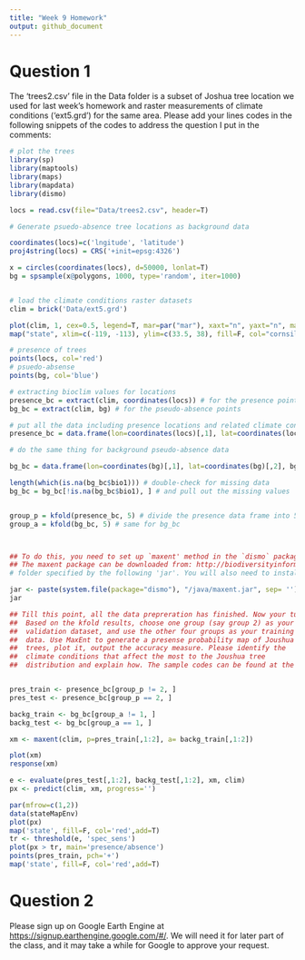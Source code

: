 ```yaml
---
title: "Week 9 Homework"
output: github_document
---
```


# Question 1
The 'trees2.csv' file in the Data folder is a subset of Joshua tree location we
used for last week's homework and raster measurements of climate conditions
('ext5.grd') for the same area.  Please add your lines codes in the following
snippets of the codes to address the question I put in the comments:


```r
# plot the trees 
library(sp)
library(maptools)
library(maps)
library(mapdata)
library(dismo)

locs = read.csv(file="Data/trees2.csv", header=T)

# Generate psuedo-absence tree locations as background data

coordinates(locs)=c('lngitude', 'latitude')
proj4string(locs) = CRS('+init=epsg:4326')

x = circles(coordinates(locs), d=50000, lonlat=T)
bg = spsample(x@polygons, 1000, type='random', iter=1000)


# load the climate conditions raster datasets
clim = brick('Data/ext5.grd')

plot(clim, 1, cex=0.5, legend=T, mar=par("mar"), xaxt="n", yaxt="n", main="Annual mean temperature") 
map("state", xlim=c(-119, -113), ylim=c(33.5, 38), fill=F, col="cornsilk", add=T)

# presence of trees
points(locs, col='red')
# psuedo-absense
points(bg, col='blue')

# extracting bioclim values for locations
presence_bc = extract(clim, coordinates(locs)) # for the presence points
bg_bc = extract(clim, bg) # for the pseudo-absence points

# put all the data including presence locations and related climate conditions into a data frame
presence_bc = data.frame(lon=coordinates(locs)[,1], lat=coordinates(locs)[,2], presence_bc)

# do the same thing for background pseudo-absence data

bg_bc = data.frame(lon=coordinates(bg)[,1], lat=coordinates(bg)[,2], bg_bc)

length(which(is.na(bg_bc$bio1))) # double-check for missing data
bg_bc = bg_bc[!is.na(bg_bc$bio1), ] # and pull out the missing values


group_p = kfold(presence_bc, 5) # divide the presence data frame into 5 groups 
group_a = kfold(bg_bc, 5) # same for bg_bc



## To do this, you need to set up `maxent' method in the `dismo` package.
## The maxent package can be downloaded from: http://biodiversityinformatics.amnh.org/open_source/maxent/. Unzip the downloaded tarball and copy the maxent.jar file to the
# folder specified by the following 'jar'. You will also need to install the 'rJava' package. Then you should be ready to go. Please let me know if you have trouble installing this. 

jar <- paste(system.file(package="dismo"), "/java/maxent.jar", sep= '') 
jar

## Till this point, all the data prepreration has finished. Now your turn.
##  Based on the kfold results, choose one group (say group 2) as your
##  validation dataset, and use the other four groups as your training
##  data. Use MaxEnt to generate a presense probability map of Joushua
##  trees, plot it, output the accuracy measure. Please identify the
##  climate conditions that affect the most to the Joushua tree
##  distribution and explain how. The sample codes can be found at the MaxEnt section of https://github.com/surfcao/geog5330-fall2017/blob/master/week9/sdm2.Rmd


pres_train <- presence_bc[group_p != 2, ]
pres_test <- presence_bc[group_p == 2, ]

backg_train <- bg_bc[group_a != 1, ]
backg_test <- bg_bc[group_a == 1, ]

xm <- maxent(clim, p=pres_train[,1:2], a= backg_train[,1:2])

plot(xm)
response(xm)

e <- evaluate(pres_test[,1:2], backg_test[,1:2], xm, clim)
px <- predict(clim, xm, progress='')

par(mfrow=c(1,2))
data(stateMapEnv)
plot(px)
map('state', fill=F, col='red',add=T)
tr <- threshold(e, 'spec_sens')
plot(px > tr, main='presence/absence')
points(pres_train, pch='+')
map('state', fill=F, col='red',add=T)
```

# Question 2

Please sign up on Google Earth Engine at
[https://signup.earthengine.google.com/#/](https://signup.earthengine.google.com/#/). We
will need it for later part of the class, and it may take a while for
Google to approve your request.




